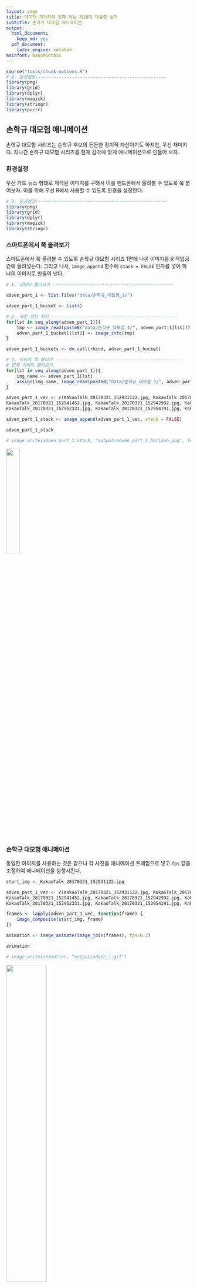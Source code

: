 ```yaml
---
layout: page
title: 데이터 과학자와 함께 하는 제19대 대통령 선거
subtitle: 손학규 대모험 애니메이션
output:
  html_document: 
    keep_md: yes
  pdf_document:
    latex_engine: xelatex
mainfont: NanumGothic
---
```


```r
source("tools/chunk-options.R")
# 0. 환경설정--------------------------------------------------
library(png)
library(grid)
library(dplyr)
library(magick)
library(stringr)
library(purrr)
```

## 손학규 대모험 애니메이션 

손학규 대모험 시리즈는 손학규 후보의 든든한 정치적 자산이기도 하지만, 우선 재미지다.
지나간 손하규 대모험 시리즈를 현재 감각에 맞게 애니메이션으로 만들어 보자.

### 환경설정 

우선 카드 뉴스 형태로 제작된 이미지를 구해서 이를 핸드폰에서 올려볼 수 있도록 쭉 붙여보자.
이를 위해 우선 R에서 사용할 수 있도록 환경을 설정한다.

``` r
# 0. 환경설정--------------------------------------------------
library(png)
library(grid)
library(dplyr)
library(magick)
library(stringr)
```

### 스마트폰에서 쭉 올려보기

스마트폰에서 쭉 올려볼 수 있도록 손학규 대모험 시리즈 1편에 나온 이미지를 R 작업공간에 올려넣는다.
그리고 나서, `image_append` 함수에 `stack = FALSE` 인자를 넣어 하나의 이미지로 만들어 낸다.


``` r
# 1. 데이터 불러오기 ----------------------------------------------

adven_part_1 <- list.files("data/손학규_대모험_1/") 

adven_part_1_bucket <- list()

# 2. 사진 정보 확인 ------------------------------------------------
for(lst in seq_along(adven_part_1)){
    tmp <- image_read(paste0("data/손학규_대모험_1/", adven_part_1[lst]))
    adven_part_1_bucket[[lst]] <- image_info(tmp)
}

adven_part_1_buckets <- do.call(rbind, adven_part_1_bucket)

# 3. 이미지 쫙 붙이기 ------------------------------------------------
# 전체 이미지 불러오기
for(lst in seq_along(adven_part_1)){
    img_name <- adven_part_1[lst]
    assign(img_name, image_read(paste0("data/손학규_대모험_1/", adven_part_1[lst])))
}

adven_part_1_vec <- c(KakaoTalk_20170321_152931122.jpg, KakaoTalk_20170321_152937319.jpg, KakaoTalk_20170321_152939486.jpg, 
KakaoTalk_20170321_152941452.jpg, KakaoTalk_20170321_152942992.jpg, KakaoTalk_20170321_152944822.jpg, KakaoTalk_20170321_152950266.jpg, 
KakaoTalk_20170321_152952331.jpg, KakaoTalk_20170321_152954191.jpg, KakaoTalk_20170321_152957528.jpg)

adven_part_1_stack <- image_append(adven_part_1_vec, stack = FALSE)

adven_part_1_stack

# image_write(adven_part_1_stack, "output/adven_part_1_horizon.png", format = "png")
```

<img src="fig/adven_1_stack.png" alt="" width="27%" />

### 손학규 대모험 애니메이션

동일한 이미지를 사용하는 것은 같으나 각 사진을 애니메이션 프레임으로 넣고 `fps` 값을 조정하여 애니메이션을 실행시킨다.

``` r
start_img <- KakaoTalk_20170321_152931122.jpg

adven_part_1_vec <- c(KakaoTalk_20170321_152931122.jpg, KakaoTalk_20170321_152937319.jpg, KakaoTalk_20170321_152939486.jpg, 
KakaoTalk_20170321_152941452.jpg, KakaoTalk_20170321_152942992.jpg, KakaoTalk_20170321_152944822.jpg, KakaoTalk_20170321_152950266.jpg, 
KakaoTalk_20170321_152952331.jpg, KakaoTalk_20170321_152954191.jpg, KakaoTalk_20170321_152957528.jpg)

frames <- lapply(adven_part_1_vec, function(frame) {
    image_composite(start_img, frame)
})

animation <- image_animate(image_join(frames), fps=0.2)

animation

# image_write(animation, "output/adven_1.gif")
```

<img src="fig/adven_1.gif" alt="" width="47%" />
